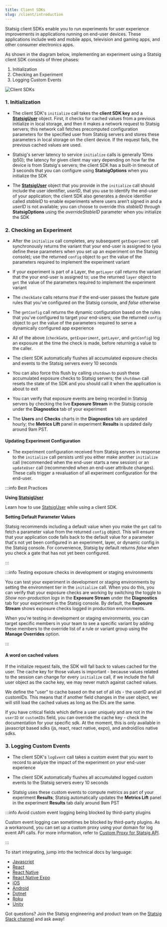 ```yaml
---
title: Client SDKs
slug: /client/introduction
---
```


Statsig client SDKs enable you to run experiments for user experience improvements in applications running on end-user devices. These applications include web and mobile apps, television and gaming apps, and other consumer electronics apps.  

As shown in the diagram below, implementing an experiment using a Statsig client SDK consists of three phases:
1. Initialization
2. Checking an Experiment
3. Logging Custom Events

![Client SDKs](https://user-images.githubusercontent.com/1315028/169555378-a1ba4c22-1d13-46c5-956e-ba87abe9b549.png)

### 1. Initialization

- The client SDK's `initialize` call takes the **client SDK key** and a [**StatsigUser**](/client/concepts/user) object.  First, it checks for cached values from a previous initialize in local storage, and then it makes a network request to Statsig servers; this network call fetches precomputed configuration parameters for the specified user from Statsig servers and stores these parameters in local storage on the client device.
If the request fails, the previous cached values are used.

-	Statsig's server latency to service `initialize` calls is generally 10ms (p50); the latency for given client may vary depending on how far the device is from Statsig's servers; the client SDK has a built-in timeout of 3 seconds that you can configure using **StatsigOptions** when you initialize the SDK

-	The [**StatsigUser**](/client/concepts/user) object that you provide in the `initialize` call should include the user identifier, _userID_, that you use to identify the end-user of your application; the client SDK also generates a device identifier called _stableID_ to enable experiments where users aren’t signed in and a _userID_ is not available; you can choose to override this _stableID_ through **StatsigOptions** using the _overrideStableID_ parameter when you initialize the SDK

### 2. Checking an Experiment

 - After the `initialize` call completes, any subsequent `getExperiment` call synchronously returns the variant that your end-user is assigned to (you define these parameters when you set up an experiment on the Statsig console);  use the returned `config` object to `get` the value of the parameters required to implement the experiment variant
 
 - If your experiment is part of a Layer, the `getLayer` call returns the variant that the your end-user is assigned to;  use the returned `layer` object to `get` the value of the parameters required to implement the experiment variant
  
 - The `checkGate` calls returns _true_ if the end-user passes the feature gate rules that you've configured on the Statsig console, and _false_ otherwise 
 
 - The `getConfig` call returns the dynamic configuration based on the rules that you've configured to target your end-users; use the returned `config` object to `get` the value of the parameters required to serve a dynamically configured app experience

 - All of the above (`checkGate`, `getExperiment`, `getLayer`, and `getConfig`) log an exposure at the time the check is made, before returning a value to the caller.
 
 - The client SDK automatically flushes all accumulated exposure checks and events to the Statsig servers every 10 seconds

 -	You can also force this flush by calling `shutdown` to push these accumulated exposure checks to Statsig servers; the `shutdown` call resets the state of the SDK and you should call it when the application is about to exit

 -	You can verify that exposure events are being recorded in Statsig servers by checking the live **Exposure Stream** in the Statsig console under the **Diagnostics** tab of your experiment

 -	The **Users** and **Checks** charts in the **Diagnostics** tab are updated hourly; the **Metrics Lift** panel in experiment **Results** is updated daily around 9am PST.

#### Updating Experiment Configuration

- The experiment configuration received from Statsig servers in response to the `initialize` call persists until you either make another `initialize` call (recommended when the end-user starts a new session) or an `updateUser` call (recommended when an end-user attribute changes). These calls trigger a revaluation of all experiment configuration for the end-user.   


:::info Best Practices

**Using [**StatsigUser**](/client/concepts/user)**

Learn how to use [StatsigUser](/server/concepts/user) while using a client SDK. 

**Setting Default Parameter Values**

Statsig recommends including a default value when you make the `get` call to fetch a parameter value from the returned `config` object. This will ensure that your application code falls back to the default value for a parameter that's not yet been configured in an experiment, layer, or dynamic config in the Statsig console. For convenience, Statsig by default returns _false_ when you check a gate that has not yet been configured.

:::

:::info Testing exposure checks in development or staging environments

You can test your experiment in development or staging environments by setting the environment tier in the `initialize` call. When you do this, you can verify that your exposure checks are working by switching the toggle to _Show non-production logs_ in the **Exposure Stream** under the **Diagnostics** tab for your experiment in the Statsig console. By default, the **Exposure Stream** shows exposure checks logged in production environments. 

When you're testing in development or staging environments, you can target specific members in your team to see a specific variant by adding these members to the override list of a rule or variant group using the **Manage Overrides** option.  

:::

#### A word on cached values
If the initialize request fails, the SDK will fall back to values cached for the user.  The cache key for those values is important - because values related to the session can change for every `initialize` call, if we include the full user object as the cache key, we may never match against cached values.

We define the "user" to cache based on the set of all ids - the userID and all customIDs.  This means that if another field changes in the user object, we will still load the cached values as long as the IDs are the same.

If you have critical fields which define a user uniquely and are not in the `userID` or `customIDs` field, you can override the cache key - check the documentation for your specific sdk.  At the moment, this is only available in javascript based sdks (js, react, react native, expo), and android/ios native sdks.


### 3. Logging Custom Events

-	The client SDK's `logEvent` call takes a custom event that you want to record to analyze the impact of the experiment on your end-user experience

- The client SDK automatically flushes all accumulated logged custom events to the Statsig servers every 10 seconds

-	Statsig uses these custom events to compute metrics as part of your experiment **Results**; Statsig automatically updates the **Metrics Lift** panel in the experiment **Results** tab daily around 9am PST

:::info Avoid custom event logging being blocked by third-party plugins

Custom event logging can sometimes be blocked by third-party plugins. As a workaround, you can set up a custom proxy using your domain for log event API calls. For more information, refer to [Custom Proxy for Statsig API](../custom_proxy).

:::

To start integrating, jump into the technical docs by language:

- [Javascript](jsClientSDK)
- [React](reactSDK)
- [React Native](reactNativeSDK)
- [React Native Expo](reactNativeExpoSDK)
- [iOS](iosClientSDK)
- [Android](androidClientSDK)
- [Dotnet](dotnetSDK)
- [Roku](rokuSDK)
- [Unity](unitySDK)

Got questions? Join the Statsig engineering and product team on the [Statsig Slack channel](https://statsig.com/slack) and ask away! 
